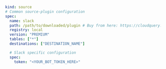 ```yaml copy
kind: source
# Common source-plugin configuration
spec:
  name: slack
  path: /path/to/downloaded/plugin # Buy from here: https://cloudquery.io/integrations/slack
  registry: local
  version: "PREMIUM"
  tables: ["*"]
  destinations: ["DESTINATION_NAME"]

  # Slack specific configuration
  spec:
    token: "<YOUR_BOT_TOKEN_HERE>"
```
